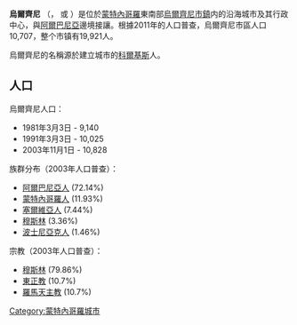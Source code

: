 {{Infobox City
|name = 烏爾齊尼
|native_name = Улцињ
|image_flag= Flag of Ulcinj.svg
|image_seal= Coat of Arms of Ulcinj.svg
| image_skyline                   = Ulcinj, Montenegro - Sept. 2010.jpg
|pushpin_map = Montenegro
|mapsize = 200px
|subdivision_type = [[国家|国家]]
|subdivision_name = {{MNE}}
|subdivision_type1 = [[黑山市镇|市镇]]
|subdivision_name1 = [[烏爾齊尼市鎮|烏爾齊尼市鎮]]
|leader_title = 
|leader_name =
|region= 
|departement= 
|party=
|mandat=since = 
|area_total = 255
|population_as_of  = 2011
|population_total = 19921
|population_density = 
|timezone = +1
|website = 
|}}
'''烏爾齊尼''' （{{lang-cnr|Ulcinj/Улцињ}}，{{lang-sq|Ulqin}} 或 {{lang|sq|Ulqini}}）是位於[[蒙特內哥羅|蒙特內哥羅]]東南部[[烏爾齊尼市鎮|烏爾齊尼市鎮]]内的沿海城市及其行政中心，與[[阿爾巴尼亞|阿爾巴尼亞]]邊境接讓。根據2011年的人口普查，烏爾齊尼市區人口10,707，整个市镇有19,921人。

烏爾齊尼的名稱源於建立城市的[[科爾基斯|科爾基斯]]人。

== 人口 ==
烏爾齊尼人口：
* 1981年3月3日 - 9,140
* 1991年3月3日 - 10,025
* 2003年11月1日 - 10,828

族群分布（2003年人口普查）：
* [[阿爾巴尼亞人|阿爾巴尼亞人]] (72.14%)
* [[蒙特內哥羅人|蒙特內哥羅人]] (11.93%)
* [[塞爾維亞人|塞爾維亞人]] (7.44%)
* [[穆斯林|穆斯林]] (3.36%)
* [[波士尼亞克人|波士尼亞克人]] (1.46%)

宗教（2003年人口普查）：
* [[穆斯林|穆斯林]] (79.86%)
* [[東正教|東正教]] (10.7%)
* [[羅馬天主教|羅馬天主教]] (10.7%)

{{Commonscat|Ulcinj}}
{{Authority control}}

[[Category:蒙特內哥羅城市|Category:蒙特內哥羅城市]]